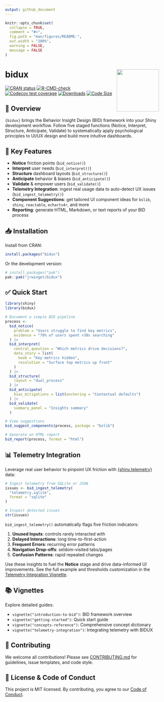 ```yaml
---
output: github_document
---
```


<!-- README.md is generated from README.Rmd. Please edit that file -->

```r
knitr::opts_chunk$set(
  collapse = TRUE,
  comment = "#>",
  fig.path = "man/figures/README-",
  out.width = "100%",
  warning = FALSE,
  message = FALSE
)
```

# bidux  <a href="https://github.com/jrwinget/bid-framework"><img src="man/figures/logo.png" align="right" height="138" /></a>

<!-- badges: start -->
[![CRAN status](https://www.r-pkg.org/badges/version/bidux)](https://cran.r-project.org/package=bidux)
[![R-CMD-check](https://github.com/jrwinget/bidux/actions/workflows/R-CMD-check.yaml/badge.svg)](https://github.com/jrwinget/bidux/actions/workflows/R-CMD-check.yaml)
[![Codecov test coverage](https://codecov.io/gh/jrwinget/bidux/graph/badge.svg)](https://app.codecov.io/gh/jrwinget/bidux)
[![Downloads](https://cranlogs.r-pkg.org/badges/bidux)](https://cranlogs.r-pkg.org/badges/bidux)
[![Code Size](https://img.shields.io/github/languages/code-size/jrwinget/bidux)](https://github.com/jrwinget/bidux)
<!-- badges: end -->

## 📖 Overview

`{bidux}` brings the Behavior Insight Design (BID) framework into your Shiny development workflow. Follow five staged functions (Notice, Interpret, Structure, Anticipate, Validate) to systematically apply psychological principles to UI/UX design and build more intuitive dashboards.

## 🚀 Key Features

* **Notice** friction points (`bid_notice()`)
* **Interpret** user needs (`bid_interpret()`)
* **Structure** dashboard layouts (`bid_structure()`)
* **Anticipate** behavior & biases (`bid_anticipate()`)
* **Validate** & empower users (`bid_validate()`)
* **Telemetry Integration**: ingest real usage data to auto-detect UX issues (`bid_ingest_telemetry()`)
* **Component Suggestions**: get tailored UI component ideas for `bslib`, `shiny`, `reactable`, `echarts4r`, and more
* **Reporting**: generate HTML, Markdown, or text reports of your BID process

## 📥 Installation

Install from CRAN:

```r
install.packages("bidux")
```

Or the development version:

```r
# install.packages("pak")
pak::pak("jrwinget/bidux")
```

## ✅ Quick Start

```r
library(shiny)
library(bidux)

# Document a simple BID pipeline
process <-
  bid_notice(
    problem = "Users struggle to find key metrics",
    evidence = "70% of users spent >30s searching"
  ) |>
  bid_interpret(
    central_question = "Which metrics drive decisions?",
    data_story = list(
      hook = "Key metrics hidden",
      resolution = "Surface top metrics up front"
    )
  ) |>
  bid_structure(
    layout = "dual_process"
  ) |>
  bid_anticipate(
    bias_mitigations = list(anchoring = "Contextual defaults")
  ) |>
  bid_validate(
    summary_panel = "Insights summary"
  )

# View suggestions
bid_suggest_components(process, package = "bslib")

# Generate an HTML report
bid_report(process, format = "html")
```

## 📊 Telemetry Integration

Leverage real user behavior to pinpoint UX friction with [{shiny.telemetry}](https://github.com/Appsilon/shiny.telemetry) data:

```r
# Ingest telemetry from SQLite or JSON
issues <- bid_ingest_telemetry(
  "telemetry.sqlite",
  format = "sqlite"
)

# Inspect detected issues
str(issues)
```

`bid_ingest_telemetry()` automatically flags five friction indicators:

1. **Unused Inputs**: controls rarely interacted with
2. **Delayed Interactions**: long time-to-first-action
3. **Frequent Errors**: recurring error patterns
4. **Navigation Drop-offs**: seldom-visited tabs/pages
5. **Confusion Patterns**: rapid repeated changes

Use these insights to fuel the **Notice** stage and drive data-informed UI improvements. See the full example and thresholds customization in the [Telemetry Integration Vignette](vignettes/telemetry-integration.Rmd).

## 📚 Vignettes

Explore detailed guides:

* `vignette("introduction-to-bid")`: BID framework overview
* `vignette("getting-started")`: Quick start guide
* `vignette("concepts-reference")`: Comprehensive concept dictionary
* `vignette("telemetry-integration")`: Integrating telemetry with BIDUX

## 🤝 Contributing

We welcome all contributions! Please see [CONTRIBUTING.md](.github/CONTRIBUTING.md) for guidelines, issue templates, and code style.

## 📜 License & Code of Conduct

This project is MIT licensed. By contributing, you agree to our [Code of Conduct](.github/CODE_OF_CONDUCT.md).
